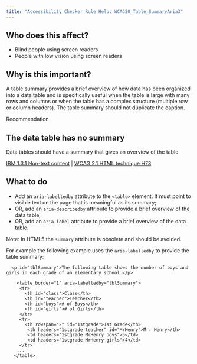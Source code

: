 ```yaml
---
title: "Accessibility Checker Rule Help: WCAG20_Table_SummaryAria3"
---
```


<div className="toolHelp">
<Row>
<Column colLg={5} colMd={3} colSm={4} className="toolLeft">

## Who does this affect?

* Blind people using screen readers
* People with low vision using screen readers

## Why is this important?

A table summary provides a brief overview of how data has been organized into a data table and is specifically useful when the table is large with many rows and columns or when the table has a complex structure (multiple row or column headers). The table summary should not duplicate the caption.

</Column>
<Column colLg={11} colMd={5} colSm={4} className="toolMain">

<div className="level-violation">
Recommendation
</div>

## The data table has no summary
Data tables should have a summary that gives an overview of the table

[IBM 1.3.1 Non-text content](https://www.ibm.com/able/guidelines/ci162/info_and_relationships.html) | [WCAG 2.1 HTML technique H73](https://www.w3.org/WAI/WCAG21/Techniques/html/H73.html)

<div id="elementLocation">
</div>

## What to do

* Add an `aria-labelledby` attribute to the `<table>` element. It must point to visible text on the page that is meaningful as its summary;
* OR, add an `aria-describedby` attribute to provide a brief overview of the data table;
* OR, add an `aria-label` attribute to provide a brief overview of the data table.

Note: In HTML5 the `summary` attribute is obsolete and should be avoided.

For example the following example uses the `aria-labelledby` to provide the table summary:
```  
  <p id="tblSummary">The following table shows the number of boys and girls in each grade of an elementary school.</p>
  	
    <table border="1" aria-labelledby="tblSummary">
     <tr>
       <th id="class">Class</th>
       <th id="teacher">Teacher</th>
       <th id="boys"># of Boys</th>
       <th id="girls"># of Girls</th>
     </tr>
     <tr>
       <th rowspan="2" id="1stgrade">1st Grade</th>
        <th headers="1stgrade teacher" id="MrHenry">Mr. Henry</th>
        <td headers="1stgrade MrHenry boys">5</td>
        <td headers="1stgrade MrHenry girls">4</td>
     </tr>
    ...
   </table> 
   ```

</Column>
</Row>
</div>

